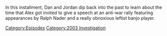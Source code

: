 {{DEFAULTSORT:
    #_EPISODE_0868:March 22, 2004
}}{{Episode
    | title           = March 22, 2004
    | caption         = Listen to this episode on [https://knowledgefight.libsyn.com/868-march-22-2004 Libsyn], Read the [[Transcript/868: March 22, 2004|Unofficial Transcript]]
    | episodeNumber   = 868
    | length          = 01:04:05
    | airDate         = November 8, 2023
    | coverageDate    = March 22, 2004
    | episodeType     = [[:Category:2003 Investigation|2003 Investigation]]
    | appearance      = [[Howard Stern]], [[Steven Crowder]]
    | previousEpisode = [[867: Stern Vs. Jones]]
    | nextEpisode     = [[869: November 8, 2023]]
}}

{{Stub}}

In this installment, Dan and Jordan dip back into the past to learn about the time that Alex got invited to give a speech at an anti-war rally featuring appearances by Ralph Nader and a really obnoxious leftist banjo player.

[[Category:Episodes]]
[[Category:2003 Investigation]]
